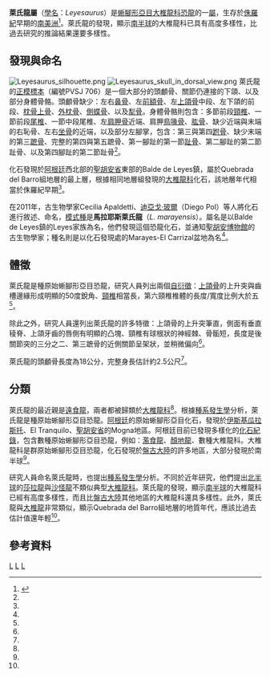 {{Automatic Taxobox
| taxon = Leyesaurus
| fossil_range = [[侏羅紀|侏羅紀]]早期,{{fossil range|201.3|176}}</small>
| image = Leyesaurus skull in lateral view.png
| image_caption = 萊氏龍的頭顱骨側面與素描圖
| authority = Apaldetti ''et al.'', 2011
| type_species = '''馬拉耶斯萊氏龍<br>''Leyesaurus marayensis'''''
| type_species_authority = Apaldetti ''et al.'', 2011 
}}

'''萊氏龍屬'''（[[學名|學名]]：''Leyesaurus''）是[[蜥腳形亞目|蜥腳形亞目]][[大椎龍科|大椎龍科]][[恐龍|恐龍]]的一[[屬_(生物)|屬]]，生存於[[侏羅紀|侏羅紀]]早期的[[南美洲|南美洲]]<ref name=Leyesaurus>{{en}}{{cite journal |authors=Cecilia Apaldetti, Ricardo N. Martinez, Oscar A. Alcober and Diego Pol |year=2011 |title=A New Basal Sauropodomorph (Dinosauria: Saurischia) from Quebrada del Barro Formation (Marayes-El Carrizal Basin), Northwestern Argentina |url=http://www.plosone.org/article/info%3Adoi%2F10.1371%2Fjournal.pone.0026964 |journal=PLoS ONE |volume=6 |issue=11 |pages=e26964 |doi=10.1371/journal.pone.0026964 |access-date=2012-07-12 |archive-date=2011-11-12 |archive-url=https://web.archive.org/web/20111112191957/http://www.plosone.org/article/info:doi/10.1371/journal.pone.0026964 |dead-url=no }}</ref>。萊氏龍的發現，顯示[[南半球|南半球]]的大椎龍科已具有高度多樣性，比過去研究的推論結果還要多樣性。

==發現與命名==
[[File:Leyesaurus_silhouette.png|thumb]]
[[File:Leyesaurus_skull_in_dorsal_view.png|thumb]]
萊氏龍的[[正模標本|正模標本]]（編號PVSJ 706）是一個大部分的頭顱骨、關節仍連接的下頜、以及部分身體骨骼。頭顱骨缺少：左右[[鼻骨|鼻骨]]、左[[前額骨|前額骨]]、左[[上頜骨|上頜骨]]中段、左下頜的前段、[[枕骨上骨|枕骨上骨]]、[[外枕骨|外枕骨]]、[[側蝶骨|側蝶骨]]、以及[[犁骨|犁骨]]。身體骨骼則包含：多節前段[[頸椎|頸椎]]、一節前段[[尾椎|尾椎]]、一節中段尾椎、左[[肩胛骨|肩胛骨]]近端、肩胛[[鳥喙骨|鳥喙骨]]、[[肱骨|肱骨]]、缺少近端與末端的右恥骨、左右[[坐骨|坐骨]]的近端，以及部分左腳掌，包含：第三與第四[[跗骨|跗骨]]、缺少末端的第三[[蹠骨|蹠骨]]、完整的第四與第五蹠骨、第一腳趾的第一節[[趾骨|趾骨]]、第二腳趾的第二節趾骨、以及第四腳趾的第二節趾骨<ref name=Leyesaurus/>。

化石發現於[[阿根廷|阿根廷]]西北部的[[圣胡安省_(阿根廷)|聖胡安省]]東部的Balde de Leyes鎮，屬於Quebrada del Barro組地層的最上層，根據相同地層組發現的[[大椎龍科|大椎龍科]]化石，該地層年代相當於侏羅紀早期<ref name=Leyesaurus/>。

在2011年，古生物學家Cecilia Apaldetti、[[迪亞戈·玻爾|迪亞戈·玻爾]]（Diego Pol）等人將化石進行敘述、命名，[[模式種|模式種]]是'''馬拉耶斯萊氏龍'''（''L. marayensis''）。屬名是以Balde de Leyes鎮的Leyes家族為名，他們發現這個恐龍化石，並通知[[聖胡安博物館|聖胡安博物館]]的古生物學家；種名則是以化石發現處的Marayes-El Carrizal盆地為名<ref name=Leyesaurus/>。

==體徵==
萊氏龍是種原始蜥腳形亞目恐龍，研究人員列出兩個[[自衍徵|自衍徵]]：[[上頜骨|上頜骨]]的上升突與齒槽邊緣形成明顯的50度銳角、[[頸椎|頸椎]]相當長，第六頸椎椎體的長度/寬度比例大於五<ref name=Leyesaurus/>。

除此之外，研究人員還列出萊氏龍的許多特徵：上頜骨的上升突筆直，側面有垂直稜脊、上頜牙齒的唇側有明顯的凸塊、頸椎有球根狀的神經棘、骨骺短，長度是後關節突的三分之二、第三蹠骨的近側關節呈架狀，並稍微偏向<ref name=Leyesaurus/>。

萊氏龍的頭顱骨長度為18公分，完整身長估計約2.5公尺<ref name=Leyesaurus/>。

==分類==
萊氏龍的最近親是[[遠食龍|遠食龍]]，兩者都被歸類於[[大椎龍科|大椎龍科]]<ref name=Leyesaurus/>。根據[[種系發生學|種系發生學]]分析，萊氏龍是種原始蜥腳形亞目恐龍。[[阿根廷|阿根廷]]的原始蜥腳形亞目化石，發現於[[伊斯基瓜拉斯托|伊斯基瓜拉斯托]]、El Tranquilo、[[圣胡安省_(阿根廷)|聖胡安省]]的Mogna地區。阿根廷目前已發現多樣化的[[化石紀錄|化石紀錄]]，包含數種原始蜥腳形亞目恐龍，例如：[[濫食龍|濫食龍]]、[[顏地龍|顏地龍]]、數種大椎龍科。大椎龍科是群原始蜥腳形亞目恐龍，化石發現於[[盤古大陸|盤古大陸]]的許多地區，大部分發現於南半球<ref name=Leyesaurus/>。

研究人員命名萊氏龍時，也提出[[種系發生學|種系發生學]]分析。不同於近年研究，他們提出[[北半球|北半球]]的[[莎拉龍|莎拉龍]]與[[沙怪龍|沙怪龍]]不類似典型[[大椎龍科|大椎龍科]]。萊氏龍的發現，顯示[[南半球|南半球]]的大椎龍科已經有高度多樣性，而且比[[盤古大陸|盤古大陸]]其他地區的大椎龍科還具多樣性。此外，萊氏龍與[[大椎龍|大椎龍]]非常類似，顯示Quebrada del Barro組地層的地質年代，應該比過去估計值還年輕<ref name=Leyesaurus/>。

{{clade| style=font-size:100%;line-height:100%
|label1= [[大腳類|大腳類]] 
|1={{clade
   |label1= [[里奧哈龍科|里奧哈龍科]] 
   |1={{clade
      |1=[[優脛龍|優脛龍]]
      |2=[[里奧哈龍|里奧哈龍]] }}
   |2={{clade
      |1={{clade
         |1=[[懦弱龍|懦弱龍]]
         |2=[[莎拉龍|莎拉龍]] }}
      |2={{clade
         |label1= [[大椎龍科|大椎龍科]] 
         |1={{clade
            |1={{clade
               |1=[[科羅拉多斯龍|科羅拉多斯龍]]
               |2=[[冰河龍|冰河龍]]
               |3=[[祿豐龍|祿豐龍]] }}
            |2={{clade
               |1=[[大椎龍|大椎龍]]
               |2={{clade
                  |1=[[遠食龍|遠食龍]]
                  |2='''萊氏龍''' }} }} }}
         |2={{clade
            |1=[[雲南龍|雲南龍]]
            |2={{clade
               |1=[[金山龍|金山龍]]
               |2={{clade
                  |1=[[沙怪龍|沙怪龍]]
                  |label2= [[近蜥龍類|近蜥龍類]] 
                  |2={{clade
                     |1=[[近蜥龍|近蜥龍]]
                     |2={{clade
                        |1=[[地爪龍|地爪龍]]
                        |2=[[蜥腳下目|蜥腳下目]] }} }} }} }} }} }} }} }} }}

==參考資料==
{{reflist}}
{{Taxonbar|from=Q1656645}}

[[Category:南美洲恐龍|L]]
[[Category:侏羅紀恐龍|L]]
[[Category:原蜥腳下目|L]]